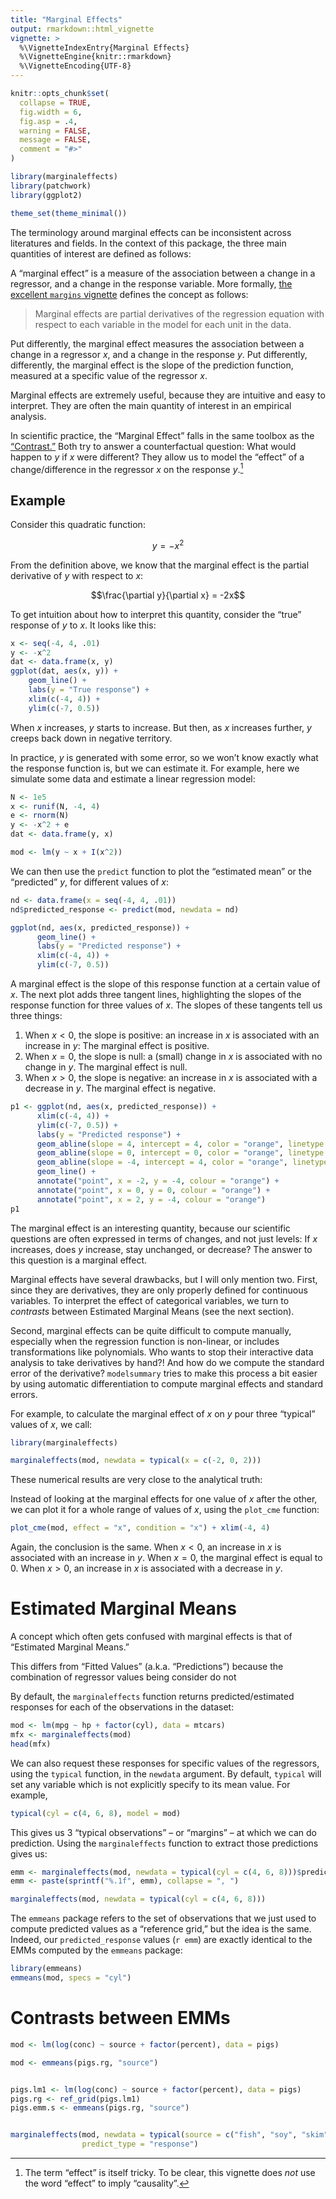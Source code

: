 ```yaml
---
title: "Marginal Effects" 
output: rmarkdown::html_vignette
vignette: >
  %\VignetteIndexEntry{Marginal Effects}
  %\VignetteEngine{knitr::rmarkdown}
  %\VignetteEncoding{UTF-8}
---
```


```r
knitr::opts_chunk$set(
  collapse = TRUE,
  fig.width = 6,
  fig.asp = .4,
  warning = FALSE,
  message = FALSE,
  comment = "#>"
)

library(marginaleffects)
library(patchwork)
library(ggplot2)

theme_set(theme_minimal())
```

The terminology around marginal effects can be inconsistent across literatures and fields. In the context of this package, the three main quantities of interest are defined as follows:

A "marginal effect" is a measure of the association between a change in a regressor, and a change in the response variable. More formally, [the excellent `margins` vignette](https://cran.r-project.org/web/packages/margins/index.html) defines the concept as follows:

> Marginal effects are partial derivatives of the regression equation with respect to each variable in the model for each unit in the data.

Put differently, the marginal effect measures the association between a change in a regressor $x$, and a change in the response $y$. Put differently, differently, the marginal effect is the slope of the prediction function, measured at a specific value of the regressor $x$.

Marginal effects are extremely useful, because they are intuitive and easy to interpret. They are often the main quantity of interest in an empirical analysis. 

In scientific practice, the "Marginal Effect" falls in the same toolbox as the ["Contrast."](articles/contrast.html) Both try to answer a counterfactual question: What would happen to $y$ if $x$ were different? They allow us to model the "effect" of a change/difference in the regressor $x$ on the response $y$.^[The term "effect" is itself tricky. To be clear, this vignette does *not* use the word "effect" to imply "causality".] 

## Example

Consider this quadratic function:

$$y = -x^2$$

From the definition above, we know that the marginal effect is the partial derivative of $y$ with respect to $x$:

$$\frac{\partial y}{\partial x} = -2x$$

To get intuition about how to interpret this quantity, consider the "true" response of $y$ to $x$. It looks like this:

```r
x <- seq(-4, 4, .01)
y <- -x^2 
dat <- data.frame(x, y)
ggplot(dat, aes(x, y)) + 
    geom_line() +
    labs(y = "True response") +
    xlim(c(-4, 4)) +
    ylim(c(-7, 0.5))
```

When $x$ increases, $y$ starts to increase. But then, as $x$ increases further, $y$ creeps back down in negative territory.

In practice, $y$ is generated with some error, so we won't know exactly what the response function is, but we can estimate it. For example, here we simulate some data and estimate a linear regression model:

```r
N <- 1e5
x <- runif(N, -4, 4)
e <- rnorm(N)
y <- -x^2 + e
dat <- data.frame(y, x)

mod <- lm(y ~ x + I(x^2))
```

We can then use the `predict` function to plot the "estimated mean" or the "predicted" $y$, for different values of $x$:

```r
nd <- data.frame(x = seq(-4, 4, .01))
nd$predicted_response <- predict(mod, newdata = nd)

ggplot(nd, aes(x, predicted_response)) + 
      geom_line() + 
      labs(y = "Predicted response") +
      xlim(c(-4, 4)) +
      ylim(c(-7, 0.5))
```

A marginal effect is the slope of this response function at a certain value of $x$. The next plot adds three tangent lines, highlighting the slopes of the response function for three values of $x$. The slopes of these tangents tell us three things:

1. When $x<0$, the slope is positive: an increase in $x$ is associated with an increase in $y$: The marginal effect is positive.
2. When $x=0$, the slope is null: a (small) change in $x$ is associated with no change in $y$. The marginal effect is null.
3. When $x>0$, the slope is negative: an increase in $x$ is associated with a decrease in $y$. The marginal effect is negative.

```r
p1 <- ggplot(nd, aes(x, predicted_response)) + 
      xlim(c(-4, 4)) +
      ylim(c(-7, 0.5)) +
      labs(y = "Predicted response") +
      geom_abline(slope = 4, intercept = 4, color = "orange", linetype = "dashed") +
      geom_abline(slope = 0, intercept = 0, color = "orange", linetype = "dashed") +
      geom_abline(slope = -4, intercept = 4, color = "orange", linetype = "dashed") +
      geom_line() +
      annotate("point", x = -2, y = -4, colour = "orange") +
      annotate("point", x = 0, y = 0, colour = "orange") +
      annotate("point", x = 2, y = -4, colour = "orange")
p1
```

The marginal effect is an interesting quantity, because our scientific questions are often expressed in terms of changes, and not just levels: If $x$ increases, does $y$ increase, stay unchanged, or decrease? The answer to this question is a marginal effect.

Marginal effects have several drawbacks, but I will only mention two. First, since they are derivatives, they are only properly defined for continuous variables. To interpret the effect of categorical variables, we turn to *contrasts* between Estimated Marginal Means (see the next section). 

Second, marginal effects can be quite difficult to compute manually, especially when the regression function is non-linear, or includes transformations like polynomials. Who wants to stop their interactive data analysis to take derivatives by hand?! And how do we compute the standard error of the derivative? `modelsummary` tries to make this process a bit easier by using automatic differentiation to compute marginal effects and standard errors.

For example, to calculate the marginal effect of $x$ on $y$ pour three "typical" values of $x$, we call:

```r
library(marginaleffects)

marginaleffects(mod, newdata = typical(x = c(-2, 0, 2)))
```

These numerical results are very close to the analytical truth:

\begin{align*}
\partial y/\partial x = -2x\\
\partial y/\partial x = 4, && \mbox{for x=-2}\\
\partial y/\partial x = 0, && \mbox{for x=0}\\
\partial y/\partial x = -4, && \mbox{for x=2}
\end{align*}

Instead of looking at the marginal effects for one value of $x$ after the other, we can plot it for a whole range of values of $x$, using the `plot_cme` function:

```r
plot_cme(mod, effect = "x", condition = "x") + xlim(-4, 4)
```

Again, the conclusion is the same. When $x<0$, an increase in $x$ is associated with an increase in $y$. When $x=0$, the marginal effect is equal to 0. When $x>0$, an increase in $x$ is associated with a decrease in $y$.

# Estimated Marginal Means
A concept which often gets confused with marginal effects is that of "Estimated Marginal Means."


This differs from "Fitted Values" (a.k.a. "Predictions") because the combination of regressor values being consider do not 


By default, the `marginaleffects` function returns predicted/estimated responses for each of the observations in the dataset:

```r
mod <- lm(mpg ~ hp + factor(cyl), data = mtcars)
mfx <- marginaleffects(mod)
head(mfx)
```

We can also request these responses for specific values of the regressors, using the `typical` function, in the `newdata` argument. By default, `typical` will set any variable which is not explicitly specify to its mean value. For example, 

```r
typical(cyl = c(4, 6, 8), model = mod)
```

This gives us 3 "typical observations" -- or "margins" -- at which we can do prediction. Using the `marginaleffects` function to extract those predictions gives us:

```r
emm <- marginaleffects(mod, newdata = typical(cyl = c(4, 6, 8)))$predicted_response
emm <- paste(sprintf("%.1f", emm), collapse = ", ")
```

```r
marginaleffects(mod, newdata = typical(cyl = c(4, 6, 8)))
```

The `emmeans` package refers to the set of observations that we just used to compute predicted values as a "reference grid," but the idea is the same. Indeed, our `predicted_response` values (`r emm`) are exactly identical to the EMMs computed by the `emmeans` package:

```r
library(emmeans)
emmeans(mod, specs = "cyl")
```

# Contrasts between EMMs

```r
mod <- lm(log(conc) ~ source + factor(percent), data = pigs)

mod <- emmeans(pigs.rg, "source")


pigs.lm1 <- lm(log(conc) ~ source + factor(percent), data = pigs)
pigs.rg <- ref_grid(pigs.lm1)
pigs.emm.s <- emmeans(pigs.rg, "source")


marginaleffects(mod, newdata = typical(source = c("fish", "soy", "skim"), model = mod),
                predict_type = "response")
```

